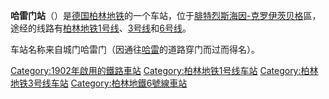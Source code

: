 {{noteTA
|1=zh-hans:克罗伊茨贝格;zh-hk:十字山;zh-tw:十字山;
}}
{{Infobox station
|name         =哈雷门
|native_name={{lang|de|Hallesches Tor}}
|image        = U-Bahn Berlin Hallesches TorU1.JPG
|caption   =
|Location     = [[腓特烈斯海因-克罗伊茨贝格|腓特烈斯海因-克罗伊茨贝格]]
|opened       =1902年
|line         ={{ÖPNV Berlin|U1}}{{ÖPNV Berlin|U3}}{{ÖPNV Berlin|U6}}
|Platform     =
|Exit         =
}}
'''哈雷门站'''（{{lang-de|Hallesches Tor}}）是[[德国|德国]][[柏林地铁|柏林地铁]]的一个车站，位于[[腓特烈斯海因-克罗伊茨贝格|腓特烈斯海因-克罗伊茨贝格]]區，途经的线路有[[柏林地铁1号线|柏林地铁1号线]]、[[柏林地铁3号线|3号线]]和[[柏林地铁6号线|6号线]]。

车站名称来自城门哈雷门（因通往[[哈雷_(德国)|哈雷]]的道路穿门而过而得名）。

{{Germany-stub}}

{{柏林地鐵1號線}}
{{柏林地鐵3號線}}
{{柏林地鐵6號線}}
[[Category:1902年啟用的鐵路車站|Category:1902年啟用的鐵路車站]]
[[Category:柏林地铁1号线车站|Category:柏林地铁1号线车站]]
[[Category:柏林地铁3号线车站|Category:柏林地铁3号线车站]]
[[Category:柏林地鐵6號線車站|Category:柏林地鐵6號線車站]]